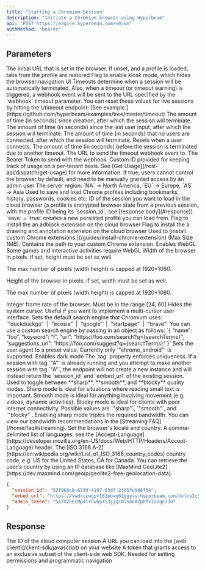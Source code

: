 ```yaml
---
title: "Starting a Chromium Session"
description: "Initiate a Chromium browser using Hyperbeam"
api: "POST https://engine.hyperbeam.com/v0/vm"
authMethod: "bearer"
---
```


## Parameters

<Param body="start_url" type="string" default="about:blank">
  The initial URL that is set in the browser. If unset, and a profile is loaded,
  tabs from the profile are restored
</Param>

<Param body="kiosk" type="boolean" default={false}>
  Flag to enable kiosk mode, which hides the browser navigation UI
</Param>

<Param body="timeout" type="object">
  Timeouts determine when a session will be automatically terminated.
  Also, when a timeout (or timeout warning) is triggered, a webhook event will be sent to the URL specified by the `webhook` timeout parameter.
  <Tip>
    You can reset these values for live sessions by hitting the \<embed_url\>/timeout endpoint. [See example.](https://github.com/hyperbeam/examples/tree/master/timeout)
  </Tip>
  <Expandable>
      <Param body="absolute" type="number">
        The amount of time (in seconds) since creation, after which the session will terminate.
      </Param>
      <Param body="inactive" type="number">
        The amount of time (in seconds) since the last user input, after which the session will terminate.
      </Param>
      <Param body="offline" type="number" default="3600">
        The amount of time (in seconds) that no users are connected, after which the session will terminate. Resets when a user connects.
      </Param>
      <Param body="warning" type="number" default="60">
        The amount of time (in seconds) before the session is terminated due to another timeout.
      </Param>
      <Param body="webhook" type="object">
        <Expandable>
          <Param body="url" type="string">
            The URL to send the timeout webhook event to.
          </Param>
          <Param body="bearer" type="string">
            The Bearer Token to send with the webhook.
          </Param>
        </Expandable>
      </Param>
  </Expandable>
</Param>

<Param body="tenant_id" type="string">
  Custom ID provided for keeping track of usage on a per-tenant basis. See [Get Usage](/rest-api/dispatch/get-usage) for more information.
</Param>

<Param body="control_disable_default" type="boolean" default={false}>
  If true, users cannot control the browser by default, and need to be manually
  granted access by an admin user
</Param>

<Param body="region" type="string" default="NA">
  The server region: `NA` → North America, `EU` → Europe, `AS` → Asia
</Param>

<Param body="profile" type="object">
  Used to save and load Chrome profiles including bookmarks, history, passwords,
  cookies etc.
  <Expandable>
    <Param body="load" type="string">
      ID of the session you want to load in the cloud browser (a profile is
      encrypted browser state from a previous session, with the profile ID being
      its `session_id`, see [response body](#response)).
    </Param>
    <Param body="save" type="boolean" default="false">
      `save` = `true` creates a new persisted profile you can load from.
    </Param>
  </Expandable>
</Param>

<Param body="adblock" type="boolean" default={false}>
  Flag to install the an adblock extension on the cloud browser
</Param>

<Param body="draw" type="boolean" default={false}>
  Flag to install the a drawing and annotation extension on the cloud browser
</Param>

<Param body="extension" type="object">
  Used to [install custom Chrome extensions.](/guides/install-chrome-extension)
  (Max Size 1MB).
  <Expandable>
    <Param body="field" type="string">
      Contains the path to your custom Chrome extension.
    </Param>
  </Expandable>
</Param>

<Param body="webgl" type="boolean" default={false}>
  Enables WebGL. Some games and interactive activities require WebGL
</Param>

<Param body="width" type="number" default={1280}>
Width of the browser in pixels. If set, height must be set as well.

The max number of pixels (width height) is capped at 1920*1080.
</Param>

<Param body="height" type="number" default={720}>
Height of the browser in pixels. If set, width must be set as well.

The max number of pixels (width height) is capped at 1920*1080.
</Param>

<Param body="fps" type="number" default={24}>
  Integer frame rate of the browser. Must be in the range [24, 60]
</Param>

<Param body="hide_cursor" type="boolean" default={false}>
  Hides the system cursor. Useful if you want to implement a multi-cursor user
  interface.
</Param>

<Param body="search_engine" type="string | object" default={"duckduckgo"}>
  Sets the default search engine that Chromium uses: `“duckduckgo”` | `“ecosia”` | `“google”` | `“startpage”` | `“brave”`
  <Accordion title="How to use custom search engine">
    You can use a custom search engine by passing in an object as follows:
      `{
        “name”: “foo”,
        “keyword”: “f”,
        “url”: “https://foo.com/search?q={searchTerms}”,
        “suggestions_url”: “https://foo.com/suggest?q={searchTerms}”
      }`
  </Accordion>
</Param>

<Param body="user_agent" type="string">
  Sets the user agent to a preset value. Currently only `"chrome_android"` is supported.
</Param>

<Param body="dark" type="boolean" default={false}>
  Enables dark mode
</Param>

<Param body="tag" type="string">
  The `tag` property enforces uniqueness. If a session with tag `"A"` is already
  running and you attempt to make another session with tag `"A"`, the endpoint
  will not create a new instance and will instead return the `session_id` and
  `embed_url` of the existing session.
</Param>

<Param body="quality" type="object">
  Used to toggle between **sharp**, **smooth**, and **blocky** quality modes.
  Sharp mode is ideal for situations where reading small text is important.
  Smooth mode is ideal for anything involving movement (e.g. videos, dynamic activities).
  Blocky mode is ideal for clients with poor internet connectivity.
  <Expandable>
    <Param body="mode" type="string" default="smooth">
      Possible values are `"sharp"`, `"smooth"`, and `"blocky"`.
      <Warning>Enabling sharp mode triples the required bandwidth. You can view our bandwidth recommendations in the [Streaming FAQ](/home/faq#streaming).</Warning>
    </Param>

  </Expandable>
</Param>

<Param body="locale" type="object">
  Set the browser's locale and country.
  <Expandable>
    <Param body="language" type="string">A comma-delimited list of languages, see the [Accept-Language](https://developer.mozilla.org/en-US/docs/Web/HTTP/Headers/Accept-Language) header.</Param>
    <Param body="country" type="string">The [ISO 3166 A-2](https://en.wikipedia.org/wiki/List_of_ISO_3166_country_codes) country code, e.g. US for the United States, CA for Canada. You can retrieve the user's country by using an IP database like [MaxMind GeoLite2](https://dev.maxmind.com/geoip/geolite2-free-geolocation-data).</Param>
  </Expandable>
</Param>

<ResponseExample>

```json Example response
{
  "session_id": "52f968cb-6739-4197-83d7-2305fe5d6f54",
  "embed_url": "https://vwdrccwgpv181powg61ggyvy.hyperbeam.com/Uvloy2c5QZeD1yMF_l1vVA?token=c8iw3SmQglOU0ugfLr3dWY2LalSKI_WOGUldEt8knbw",
  "admin_token": "51JOZEEcMp4trCwbpTS3jjQc0lSmeAZpPfxioDqe73U"
}
```

</ResponseExample>

## Response

<ResponseField name="session_id" type="string">
  The ID of the cloud computer session
</ResponseField>

<ResponseField name="embed_url" type="string">
  A URL you can load into the [web client](/client-sdk/javascript) on your
  website
</ResponseField>

<ResponseField name="admin_token" type="string">
  A token that grants access to an exclusive subset of the client-side web SDK.
  Needed for setting permissions and programmatic navigation
</ResponseField>
